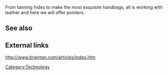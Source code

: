 From tanning hides to make the most exquisite handbags, all is working with leather and here we will offer pointers.

== See also ==

== External links ==
http://www.braintan.com/articles/index.htm

[[Category:Technology]]